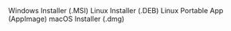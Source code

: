 
<div className={`${styles.buttons} ${styles.flexContainer}`}>
  <Link
    className="button button--secondary"
    to="https://github.com/autonomys/space-acres/releases/download/0.1.29/space-acres-0.1.29-x86_64.msi"
    style={{ display: 'flex', flexDirection: 'column', alignItems: 'center', justifyContent: 'center', textAlign: 'center', padding: '10px' }}>
    <span style={{ fontSize: '20px' }}>Windows Installer</span>
    <span style={{ fontSize: '14px' }}>(.MSI)</span>
  </Link>
  <Link
    className="button button--secondary"
    to="https://github.com/autonomys/space-acres/releases/download/0.1.29/space-acres_0.1.29-1_amd64.deb"
    style={{ display: 'flex', flexDirection: 'column', alignItems: 'center', justifyContent: 'center', textAlign: 'center', padding: '10px' }}>
    <span style={{ fontSize: '20px' }}>Linux Installer</span>
    <span style={{ fontSize: '14px' }}>(.DEB)</span>
  </Link>
  <Link
    className="button button--secondary"
    to="https://github.com/autonomys/space-acres/releases/download/0.1.29/space-acres-0.1.29-x86_64.AppImage"
    style={{ display: 'flex', flexDirection: 'column', alignItems: 'center', justifyContent: 'center', textAlign: 'center', padding: '10px' }}>
    <span style={{ fontSize: '20px' }}>Linux Portable App</span>
    <span style={{ fontSize: '14px' }}>(AppImage)</span>
  </Link>
  <Link
    className="button button--secondary"
    to="https://github.com/autonomys/space-acres/releases/download/0.1.29/space-acres-0.1.29.dmg"
    style={{ display: 'flex', flexDirection: 'column', alignItems: 'center', justifyContent: 'center', textAlign: 'center', padding: '10px' }}>
    <span style={{ fontSize: '20px' }}>macOS Installer</span>
    <span style={{ fontSize: '14px' }}>(.dmg)</span>
  </Link>
</div>
